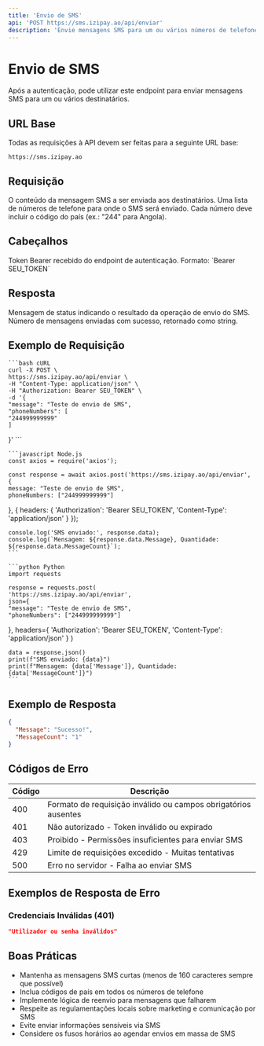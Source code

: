 ```yaml
---
title: 'Envio de SMS'
api: 'POST https://sms.izipay.ao/api/enviar'
description: 'Envie mensagens SMS para um ou vários números de telefone.'
---
```


# Envio de SMS

Após a autenticação, pode utilizar este endpoint para enviar mensagens SMS para um ou vários destinatários.

## URL Base

Todas as requisições à API devem ser feitas para a seguinte URL base:

```
https://sms.izipay.ao
```

## Requisição

<ParamField body="message" type="string" required>
    O conteúdo da mensagem SMS a ser enviada aos destinatários.
</ParamField>

<ParamField body="phoneNumbers" type="array" required>
    Uma lista de números de telefone para onde o SMS será enviado. Cada número deve incluir o código do país (ex.: "244" para Angola).
</ParamField>

## Cabeçalhos

<ParamField header="Authorization" type="string" required>
    Token Bearer recebido do endpoint de autenticação. Formato: `Bearer SEU_TOKEN`
</ParamField>

## Resposta

<ResponseField name="Message" type="string">
    Mensagem de status indicando o resultado da operação de envio do SMS.
</ResponseField>

<ResponseField name="MessageCount" type="string">
    Número de mensagens enviadas com sucesso, retornado como string.
</ResponseField>

## Exemplo de Requisição

<CodeGroup>

    ```bash cURL
    curl -X POST \
    https://sms.izipay.ao/api/enviar \
    -H "Content-Type: application/json" \
    -H "Authorization: Bearer SEU_TOKEN" \
    -d '{
    "message": "Teste de envio de SMS",
    "phoneNumbers": [
    "244999999999"
    ]
}'
    ```

    ```javascript Node.js
    const axios = require('axios');

    const response = await axios.post('https://sms.izipay.ao/api/enviar', {
    message: "Teste de envio de SMS",
    phoneNumbers: ["244999999999"]
}, {
    headers: {
    'Authorization': 'Bearer SEU_TOKEN',
    'Content-Type': 'application/json'
}
});

    console.log('SMS enviado:', response.data);
    console.log(`Mensagem: ${response.data.Message}, Quantidade: ${response.data.MessageCount}`);
    ```

    ```python Python
    import requests

    response = requests.post(
    'https://sms.izipay.ao/api/enviar',
    json={
    "message": "Teste de envio de SMS",
    "phoneNumbers": ["244999999999"]
},
    headers={
    'Authorization': 'Bearer SEU_TOKEN',
    'Content-Type': 'application/json'
}
    )

    data = response.json()
    print(f"SMS enviado: {data}")
    print(f"Mensagem: {data['Message']}, Quantidade: {data['MessageCount']}")
    ```

</CodeGroup>

## Exemplo de Resposta

```json
{
  "Message": "Sucesso!",
  "MessageCount": "1"
}
```

## Códigos de Erro

| Código | Descrição                                                      |
|--------|----------------------------------------------------------------|
| 400    | Formato de requisição inválido ou campos obrigatórios ausentes |
| 401    | Não autorizado - Token inválido ou expirado                    |
| 403    | Proibido - Permissões insuficientes para enviar SMS            |
| 429    | Limite de requisições excedido - Muitas tentativas             |
| 500    | Erro no servidor - Falha ao enviar SMS                         |

## Exemplos de Resposta de Erro

### Credenciais Inválidas (401)

```json
"Utilizador ou senha inválidos"
```

## Boas Práticas

- Mantenha as mensagens SMS curtas (menos de 160 caracteres sempre que possível)
- Inclua códigos de país em todos os números de telefone
- Implemente lógica de reenvio para mensagens que falharem
- Respeite as regulamentações locais sobre marketing e comunicação por SMS
- Evite enviar informações sensíveis via SMS
- Considere os fusos horários ao agendar envios em massa de SMS
